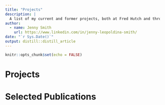 ```yaml
---
title: "Projects"
description: |
  A list of my current and former projects, both at Fred Hutch and through external collaborations, such as Hackathons. 
author:
  - name: Jenny Smith
    url: https://www.linkedin.com/in/jenny-leopoldina-smith/
date: "`r Sys.Date()`"
output: distill::distill_article
---
```


```r
knitr::opts_chunk$set(echo = FALSE)
```


# Projects 


# Selected Publications 





